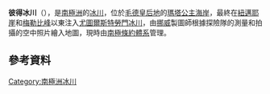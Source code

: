 {{coord|73|20|S|1|9|W|display=title}}

'''彼得冰川'''（{{lang-nn|Peterbreen}}），是[[南極洲|南極洲]]的[[冰川|冰川]]，位於[[毛德皇后地|毛德皇后地]]的[[瑪塔公主海岸|瑪塔公主海岸]]，最終在[[紐邁耶崖|紐邁耶崖]]和[[梅勒比峰|梅勒比峰]]以東注入[[尤圖爾斯特勞門冰川|尤圖爾斯特勞門冰川]]，由[[挪威|挪威]]製圖師根據探險隊的測量和拍攝的空中照片繪入地圖，現時由[[南極條約體系|南極條約體系]]管理。

==參考資料==
{{usgs-gazetteer}}

{{Antarctica-geo-stub}}
[[Category:南極洲冰川|Category:南極洲冰川]]
